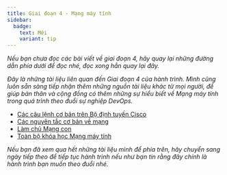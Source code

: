 ```yaml
---
title: Giai đoạn 4 - Mạng máy tính
sidebar:
  badge:
    text: Mới
    variant: tip
---
```



_Nếu bạn chưa đọc các bài viết về giai đoạn 4, hãy quay lại những đường dẫn phía dưới để đọc nhé, 
đọc xong hẳn quay lại đây._

<CardGrid>
  <LinkCard title="Ngày 21 - Bức tranh Mạng" href="../../../guides/network/day21"/>
  <LinkCard title="Ngày 22 - Mô hình OSI" href="../../../guides/network/day22"/>
  <LinkCard title="Ngày 23 - Các giao thức mạng" href="../../../guides/network/day23"/>
  <LinkCard title="Ngày 24 - Dựng mô hình mạng của riêng bạn" href="../../../guides/network/day24"/>
</CardGrid>
<LinkCard title="Ngày 25" href="../../../guides/network/day25"/>

_Đây là những tài liệu liên quan đến Giai đoạn 4 của hành trình. Mình cũng luôn sẵn sàng tiếp nhận thêm những 
nguồn tài liệu khác từ mọi người, để giúp bản thân và cộng đồng có thêm những sự hiểu biết về Mạng máy tính 
trong quá trình theo đuổi sự nghiệp DevOps._

- [Các câu lệnh cơ bản trên Bộ định tuyến Cisco](https://www.cisco.com/E-Learning/bulk/public/tac/cim/cib/using_cisco_ios_software/07_basic_commands_tasks.htm)
- [Các nguyên tắc cơ bản về mạng](https://www.youtube.com/playlist?list=PLIFyRwBY_4bRLmKfP1KnZA6rZbRHtxmXi)
- [Làm chủ Mạng con](https://www.youtube.com/playlist?list=PLIFyRwBY_4bQUE4IB5c4VPRyDoLgOdExE)
- [Toàn bộ khóa học Mạng máy tính](https://www.youtube.com/watch?v=IPvYjXCsTg8)

_Nếu bạn đã xem qua hết những tài liệu mình để phía trên, hãy chuyển sang ngày tiếp theo để tiếp tục hành trình 
nếu như bạn tin rằng đây chính là hành trình bạn muốn theo đuổi nhé._

<LinkCard
  title="Ngày 25"
  href="../../../guides/network/day25"
/>